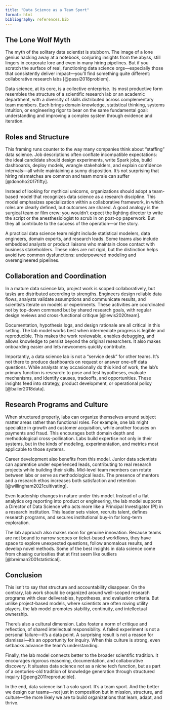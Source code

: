 ```yaml
---
title: "Data Science as a Team Sport"
format: html
bibliography: references.bib
---
```


## The Lone Wolf Myth

The myth of the solitary data scientist is stubborn. The image of a lone genius hacking away at a notebook, conjuring insights from the abyss, still lingers in corporate lore and even in many hiring pipelines. But if you scratch the surface of real, functioning data science orgs—especially those that consistently deliver impact—you’ll find something quite different: collaborative research labs [@passi2018problem].

Data science, at its core, is a collective enterprise. Its most productive form resembles the structure of a scientific research lab or an academic department, with a diversity of skills distributed across complementary team members. Each brings domain knowledge, statistical thinking, systems intuition, or engineering rigor to bear on the same fundamental goal: understanding and improving a complex system through evidence and iteration.

## Roles and Structure

This framing runs counter to the way many companies think about "staffing" data science. Job descriptions often conflate incompatible expectations: the ideal candidate should design experiments, write Spark jobs, build dashboards, deploy models, wrangle stakeholders, and explain confidence intervals—all while maintaining a sunny disposition. It’s not surprising that hiring mismatches are common and team morale can suffer [@donoho2017fifty].

Instead of looking for mythical unicorns, organizations should adopt a team-based model that recognizes data science as a research discipline. This model emphasizes specialization within a collaborative framework, in which roles are clearly defined, but outcomes are shared. A good analogy is the surgical team or film crew: you wouldn’t expect the lighting director to write the script or the anesthesiologist to scrub in on post-op paperwork. But they all contribute to the success of the operation—or the story.

A practical data science team might include statistical modelers, data engineers, domain experts, and research leads. Some teams also include embedded analysts or product liaisons who maintain close contact with business stakeholders. These roles are not rigid, but the distinction helps avoid two common dysfunctions: underpowered modeling and overengineered pipelines.

## Collaboration and Coordination

In a mature data science lab, project work is scoped collaboratively, but tasks are distributed according to strengths. Engineers design reliable data flows, analysts validate assumptions and communicate results, and scientists iterate on models or experiments. These activities are coordinated not by top-down command but by shared research goals, with regular design reviews and cross-functional critique [@lewis2020team].

Documentation, hypothesis logs, and design rationale are all critical in this setting. The lab model works best when intermediate progress is legible and reproducible. This makes the work reviewable, enables debugging, and allows knowledge to persist beyond the original researchers. It also makes onboarding easier and lets newcomers quickly contribute.

Importantly, a data science lab is not a "service desk" for other teams. It’s not there to produce dashboards on request or answer one-off data questions. While analysts may occasionally do this kind of work, the lab's primary function is research: to pose and test hypotheses, evaluate mechanisms, and identify causes, tradeoffs, and opportunities. These insights feed into strategy, product development, or operational policy [@bailer2018data].

## Research Programs and Culture

When structured properly, labs can organize themselves around subject matter areas rather than functional roles. For example, one lab might specialize in growth and customer acquisition, while another focuses on payments and fraud. This encourages both domain depth and methodological cross-pollination. Labs build expertise not only in their systems, but in the kinds of modeling, experimentation, and metrics most applicable to those systems.

Career development also benefits from this model. Junior data scientists can apprentice under experienced leads, contributing to real research projects while building their skills. Mid-level team members can rotate between labs or serve as methodological leads. The presence of mentors and a research ethos increases both satisfaction and retention [@willingham2021cultivating].

Even leadership changes in nature under this model. Instead of a flat analytics org reporting into product or engineering, the lab model supports a Director of Data Science who acts more like a Principal Investigator (PI) in a research institution. This leader sets vision, recruits talent, defines research programs, and secures institutional buy-in for long-term exploration.

The lab approach also makes room for genuine innovation. Because teams are not bound to narrow scopes or ticket-based workflows, they have space to explore unexpected questions, follow anomalous results, and develop novel methods. Some of the best insights in data science come from chasing curiosities that at first seem like outliers [@breiman2001statistical].

## Conclusion

This isn’t to say that structure and accountability disappear. On the contrary, lab work should be organized around well-scoped research programs with clear deliverables, hypotheses, and evaluation criteria. But unlike project-based models, where scientists are often roving utility players, the lab model promotes stability, continuity, and intellectual ownership.

There’s also a cultural dimension. Labs foster a norm of critique and reflection, of shared intellectual responsibility. A failed experiment is not a personal failure—it’s a data point. A surprising result is not a reason for dismissal—it’s an opportunity for inquiry. When this culture is strong, even setbacks advance the team's understanding.

Finally, the lab model connects better to the broader scientific tradition. It encourages rigorous reasoning, documentation, and collaborative discovery. It situates data science not as a niche tech function, but as part of a centuries-old tradition of knowledge generation through structured inquiry [@peng2011reproducible].

In the end, data science isn’t a solo sport. It’s a team sport. And the better we design our teams—not just in composition but in mission, structure, and culture—the more likely we are to build organizations that learn, adapt, and thrive.
